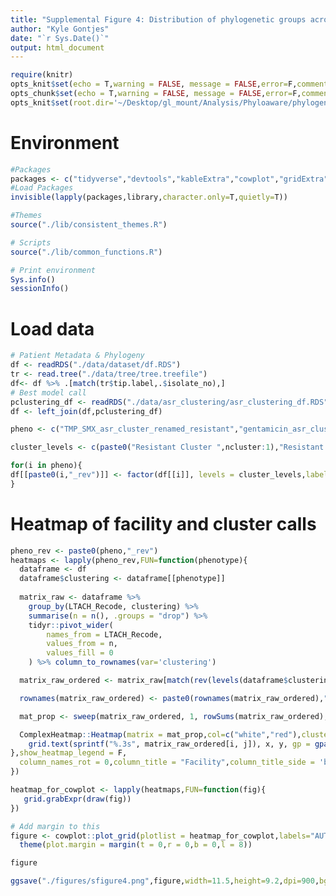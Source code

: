 ```yaml
---
title: "Supplemental Figure 4: Distribution of phylogenetic groups across facilities"
author: "Kyle Gontjes"
date: "`r Sys.Date()`"
output: html_document
---
```


```r
require(knitr)
opts_knit$set(echo = T,warning = FALSE, message = FALSE,error=F,comment=NA) 
opts_chunk$set(echo = T,warning = FALSE, message = FALSE,error=F,comment=NA)
opts_knit$set(root.dir='~/Desktop/gl_mount/Analysis/Phyloaware/phylogenetic-resistance-ms/')
```

# Environment
```r
#Packages
packages <- c("tidyverse","devtools","kableExtra","cowplot","gridExtra",'hues','magick','ggtree','ape','ggnewscale','grid',"ComplexHeatmap")   
#Load Packages
invisible(lapply(packages,library,character.only=T,quietly=T))

#Themes
source("./lib/consistent_themes.R")

# Scripts
source("./lib/common_functions.R")

# Print environment
Sys.info()
sessionInfo()
```

# Load data
```r
# Patient Metadata & Phylogeny
df <- readRDS("./data/dataset/df.RDS")
tr <- read.tree("./data/tree/tree.treefile")   
df<- df %>% .[match(tr$tip.label,.$isolate_no),] 
# Best model call
pclustering_df <- readRDS("./data/asr_clustering/asr_clustering_df.RDS")
df <- left_join(df,pclustering_df)
```
 
```r
pheno <- c("TMP_SMX_asr_cluster_renamed_resistant","gentamicin_asr_cluster_renamed_resistant","AMK_asr_cluster_renamed_resistant","CST_asr_cluster_renamed_resistant","blbli_asr_cluster_renamed_resistant") 

cluster_levels <- c(paste0("Resistant Cluster ",ncluster:1),"Resistant Singleton","Susceptible")

for(i in pheno){
df[[paste0(i,"_rev")]] <- factor(df[[i]], levels = cluster_levels,labels = cluster_levels)
}
```

# Heatmap of facility and cluster calls
 
```r
pheno_rev <- paste0(pheno,"_rev")
heatmaps <- lapply(pheno_rev,FUN=function(phenotype){
  dataframe <- df
  dataframe$clustering <- dataframe[[phenotype]]
  
  matrix_raw <- dataframe %>%
    group_by(LTACH_Recode, clustering) %>%
    summarise(n = n(), .groups = "drop") %>%
    tidyr::pivot_wider(
        names_from = LTACH_Recode,
        values_from = n,
        values_fill = 0  
    ) %>% column_to_rownames(var='clustering')

  matrix_raw_ordered <- matrix_raw[match(rev(levels(dataframe$clustering)),rownames(matrix_raw),incomparables = F) %>% subset(is.na(.)==F),]

  rownames(matrix_raw_ordered) <- paste0(rownames(matrix_raw_ordered)," (n = ",rowSums(matrix_raw_ordered),")")

  mat_prop <- sweep(matrix_raw_ordered, 1, rowSums(matrix_raw_ordered), FUN = "/")

  ComplexHeatmap::Heatmap(matrix = mat_prop,col=c("white","red"),cluster_rows = F,cluster_columns = F, cell_fun = function(j, i, x, y, width, height, fill) {
    grid.text(sprintf("%.3s", matrix_raw_ordered[i, j]), x, y, gp = gpar(fontsize = 11))
},show_heatmap_legend = F,
  column_names_rot = 0,column_title = "Facility",column_title_side = 'bottom')
})

heatmap_for_cowplot <- lapply(heatmaps,FUN=function(fig){
   grid.grabExpr(draw(fig))
})

# Add margin to this
figure <- cowplot::plot_grid(plotlist = heatmap_for_cowplot,labels="AUTO",ncol=2,label_x=-0.03,label_size = 16) + 
  theme(plot.margin = margin(t = 0,r = 0,b = 0,l = 8))  

figure
```

```r
ggsave("./figures/sfigure4.png",figure,width=11.5,height=9.2,dpi=900,bg='white')  
```
